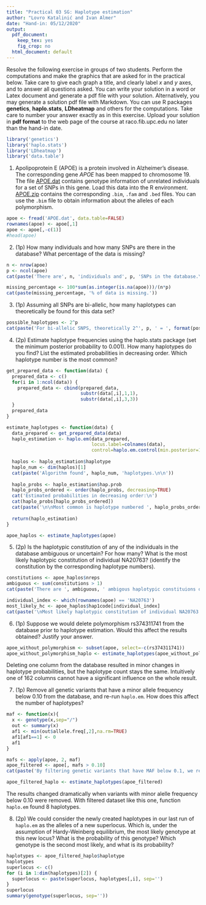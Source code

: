 ```yaml
---
title: "Practical 03 SG: Haplotype estimation"
author: "Lovro Katalinić and Ivan Almer"
date: "Hand-in: 05/12/2020"
output:
  pdf_document: 
    keep_tex: yes
    fig_crop: no
  html_document: default
---
```


Resolve the following exercise in groups of two students. Perform the computations and make the graphics that are asked for in the practical below. Take care to give each graph a title, and clearly label $x$ and $y$ axes, and to answer all questions asked. You can write your solution in a word or Latex document and generate a pdf file with your solution. Alternatively, you may generate a solution pdf file with Markdown. You can use R packages **genetics**, **haplo.stats**, **LDheatmap** and others for the computations. 
Take care to number your answer exactly as in this exercise. Upload your solution in **pdf format** to the web page of the course at raco.fib.upc.edu  no later than the hand-in date.

```r
library('genetics')
library('haplo.stats')
library('LDheatmap')
library('data.table')
```

1. Apolipoprotein E (APOE) is a protein involved in Alzheimer's disease. The corresponding gene _APOE_ has been mapped to chromosome 19. The file [APOE.dat](http://www-eio.upc.es/~jan/data/bsg/APOE.dat) contains genotype information of unrelated individuals for a set of SNPs in this gene. Load this data into the R environment. [APOE.zip](http://www-eio.upc.es/~jan/data/bsg/APOE.zip) contains the corresponding `.bim`, `.fam` and `.bed` files. You can use the `.bim` file to obtain information about the alleles of each polymorphism. 

```r
apoe <- fread('APOE.dat', data.table=FALSE)
rownames(apoe) <- apoe[,1]
apoe <- apoe[,-c(1)]
#head(apoe)
```

2. (1p) How many individuals and how many SNPs are there in the database? What percentage of the data is missing? 

```r
n <- nrow(apoe)
p <- ncol(apoe)
cat(paste('There are', n, 'individuals and', p, 'SNPs in the database.\n'))

missing_percentage <- 100*sum(as.integer(is.na(apoe)))/(n*p)
cat(paste(missing_percentage, '% of data is missing.'))
```

3. (1p) Assuming all SNPs are bi-allelic, how many haplotypes can theoretically be found for this data set? 

```r
possible_haplotypes <- 2^p
cat(paste('For bi-allelic SNPS, theoretically 2^', p, ' = ', format(possible_haplotypes, digits=3), ' haplotypes can be found for this data set.', sep=''))
```

4. (2p) Estimate haplotype frequencies using the haplo.stats package (set the minimum posterior probability to 0.001). How many haplotypes do you find? List the estimated probabilities in decreasing order. Which haplotype number is the most common?

```r
get_prepared_data <- function(data) {
  prepared_data <- c()
  for(i in 1:ncol(data)) {
    prepared_data <- cbind(prepared_data, 
                           substr(data[,i],1,1),
                           substr(data[,i],3,3))
  }
  prepared_data
}
```

```r
estimate_haplotypes <- function(data) {
  data_prepared <- get_prepared_data(data)
  haplo_estimation <- haplo.em(data_prepared,
                               locus.label=colnames(data),
                               control=haplo.em.control(min.posterior=1e-3))
  
  haplos <- haplo_estimation$haplotype
  haplo_num <- dim(haplos)[1]
  cat(paste('Algorithm found', haplo_num, 'haplotypes.\n\n'))
  
  haplo_probs <- haplo_estimation$hap.prob
  haplo_probs_ordered <- order(haplo_probs, decreasing=TRUE)
  cat('Estimated probabilities in decreasing order:\n')
  cat(haplo_probs[haplo_probs_ordered])
  cat(paste('\n\nMost common is haplotype numbered ', haplo_probs_ordered[1], '.', sep=''))
  
  return(haplo_estimation)
}

apoe_haplos <- estimate_haplotypes(apoe)
```

5.  (2p) Is the haplotypic constitution of any of the individuals in the database ambiguous or uncertain?  For how many? What is the most likely haplotypic constitution of individual NA20763? (identify the constitution by the corresponding haplotype numbers).

```r
constitutions <- apoe_haplos$nreps
ambiguous <- sum(constitutions > 1)
cat(paste('There are ', ambiguous, ' ambigous haplotypic constituions of an individual.', sep=''))

individual_index <- which(rownames(apoe) == 'NA20763')
most_likely_hc <- apoe_haplos$hap1code[individual_index]
cat(paste('\nMost likely haplotypic constitution of individual NA20763 is ', most_likely_hc, '.', sep=''))
```

6. (1p) Suppose we would delete polymorphism rs374311741 from the database prior to haplotype estimation. Would this affect the results obtained? Justify your answer.

```r
apoe_without_polymorphism <- subset(apoe, select=-c(rs374311741))
apoe_without_polymorphism_haplo <- estimate_haplotypes(apoe_without_polymorphism)
```

Deleting one column from the database resulted in minor changes in haplotype probabilities, but the haplotype count stays the same. Intuitively one of 162 columns cannot have a significant influence on the whole result.

7. (1p) Remove all genetic variants that have a minor allele frequency below 0.10 from the database, and re-run `haplo.em`. How does this affect the number of haplotypes?

```r
maf <- function(x){
  x <- genotype(x,sep="/")
  out <- summary(x)
  af1 <- min(out$allele.freq[,2],na.rm=TRUE)
  af1[af1==1] <- 0
  af1
}

mafs <- apply(apoe, 2, maf)
apoe_filtered <- apoe[, mafs > 0.10]
cat(paste('By filtering genetic variants that have MAF below 0.1, we reduced their number from ', p, ' to ', dim(apoe_filtered)[2], '.\n\n', sep=''))

apoe_filtered_haplo <- estimate_haplotypes(apoe_filtered)
```

The results changed dramatically when variants with minor alelle frequency below 0.10 were removed. With filtered dataset like this one, function `haplo.em` found 8 haplotypes.

8. (2p) We could consider the newly created haplotypes in our last run of `haplo.em` as the alleles of a new superlocus. Which is, under the assumption of Hardy-Weinberg equilibrium, the most likely genotype at this new locus? What is the probability of this genotype? Which genotype is the second most likely, and what is its probability?

```r
haplotypes <- apoe_filtered_haplo$haplotype
haplotypes
superlocus <- c()
for (i in 1:dim(haplotypes)[2]) {
  superlocus <- paste(superlocus, haplotypes[,i], sep='')
}
superlocus
summary(genotype(superlocus, sep=''))
```


